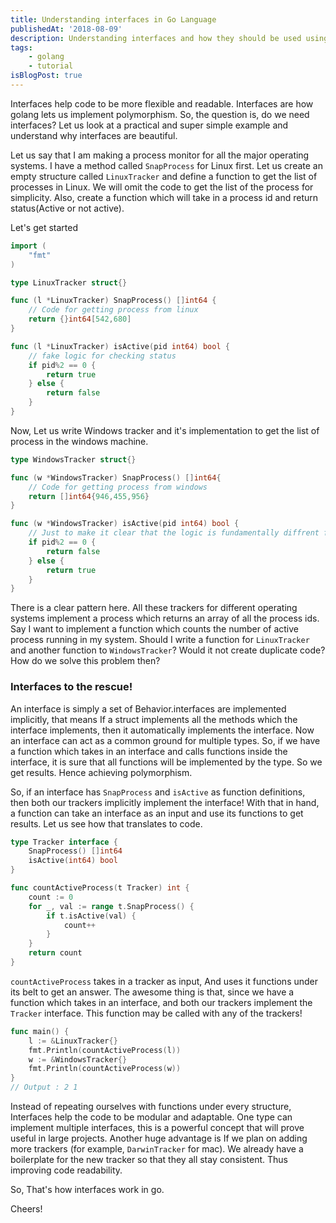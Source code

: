 ```yaml
---
title: Understanding interfaces in Go Language
publishedAt: '2018-08-09'
description: Understanding interfaces and how they should be used using Golang
tags:
    - golang
    - tutorial
isBlogPost: true
---
```


Interfaces help code to be more flexible and readable. Interfaces are how golang lets us implement polymorphism. So, the question is, do we need interfaces? Let us look at a practical and super simple example and understand why
interfaces are beautiful.

Let us say that I am making a process monitor for all the major operating systems. I have a method called
`SnapProcess` for Linux first. Let us create an empty structure called `LinuxTracker` and define a function to get the list of processes in Linux. We will omit the code to get the list of the process for simplicity. Also, create a function which will take in a process id and return status(Active or not active).

Let's get started

```go
import (
    "fmt"
)

type LinuxTracker struct{}

func (l *LinuxTracker) SnapProcess() []int64 {
    // Code for getting process from linux
    return {}int64[542,680]
}

func (l *LinuxTracker) isActive(pid int64) bool {
    // fake logic for checking status
    if pid%2 == 0 {
        return true
    } else {
        return false
    }
}
```

Now, Let us write Windows tracker and it's implementation to get the list of process in the windows machine.

```go
type WindowsTracker struct{}

func (w *WindowsTracker) SnapProcess() []int64{
    // Code for getting process from windows
    return []int64{946,455,956}
}

func (w *WindowsTracker) isActive(pid int64) bool {
    // Just to make it clear that the logic is fundamentally diffrent for both functions
    if pid%2 == 0 {
        return false
    } else {
        return true
    }
}
```

There is a clear pattern here. All these trackers for different operating systems implement a process which returns an array of all the process ids. Say I want to implement a function which counts the number of active process running in my system.
Should I write a function for `LinuxTracker` and another function to `WindowsTracker`? Would it not create duplicate code? How do we solve
this problem then?

### Interfaces to the rescue!

An interface is simply a set of Behavior.interfaces are implemented implicitly, that means If a struct implements all the methods
which the interface implements, then it automatically implements the interface. Now an interface can act as a common ground for multiple types. So, if we have a function which takes in an interface and calls functions inside the interface, it is sure that all functions will be implemented by the type. So we get results. Hence achieving polymorphism.

So, if an interface has `SnapProcess` and `isActive` as function definitions, then both our trackers implicitly implement the interface!
With that in hand, a function can take an interface as an input and use its functions to get results. Let us see how that translates to
code.

```go
type Tracker interface {
    SnapProcess() []int64
    isActive(int64) bool
}

func countActiveProcess(t Tracker) int {
    count := 0
    for _, val := range t.SnapProcess() {
        if t.isActive(val) {
            count++
        }
    }
    return count
}
```

`countActiveProcess` takes in a tracker as input, And uses it functions under its belt to get an answer. The awesome thing is that, since we have a function which takes in an interface, and both our trackers implement the `Tracker` interface. This function may be called with any of
the trackers!

```go
func main() {
    l := &LinuxTracker{}
    fmt.Println(countActiveProcess(l))
    w := &WindowsTracker{}
    fmt.Println(countActiveProcess(w))
}
// Output : 2 1
```

Instead of repeating ourselves with functions under every structure, Interfaces help the code to be modular and adaptable. One type can implement multiple interfaces, this is a powerful concept that will prove useful in large projects. Another huge advantage is If we plan on adding more trackers (for example, `DarwinTracker` for mac). We already have a boilerplate for the new tracker so that they all stay consistent. Thus improving code readability.

So, That's how interfaces work in go.

Cheers!
